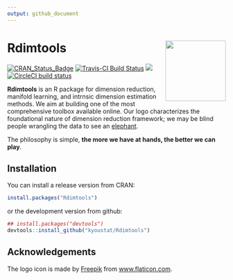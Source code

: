 ```yaml
---
output: github_document
---
```


<!-- README.md is generated from README.Rmd. Please edit that file -->

# Rdimtools <a href='https://kyoustat.com/Rdimtools'><img src='man/figures/logo.png' align="right" height="139" /></a>

<!-- badges: start -->
[![CRAN_Status_Badge](http://www.r-pkg.org/badges/version/Rdimtools?color=green)](https://cran.r-project.org/package=Rdimtools)
[![Travis-CI Build Status](https://travis-ci.org/kyoustat/Rdimtools.svg?branch=master)](https://travis-ci.org/kyoustat/Rdimtools)
[![](https://cranlogs.r-pkg.org/badges/Rdimtools)](https://cran.r-project.org/package=Rdimtools)
[![CircleCI build status](https://circleci.com/gh/kyoustat/Rdimtools.svg?style=svg)](https://circleci.com/gh/kyoustat/Rdimtools)
<!-- badges: end -->

**Rdimtools** is an R package for dimension reduction, manifold learning, and intrnsic dimension estimation methods. We aim at building one of the most comprehensive toolbox available online. Our logo characterizes the foundational nature of dimension reduction framework; we may be 
blind people wrangling the data to see an [elephant](https://en.wikipedia.org/wiki/Blind_men_and_an_elephant#John_Godfrey_Saxe). 

The philosophy is simple, **the more we have at hands, the better we can play**.

## Installation

You can install a release version from CRAN:
```r
install.packages("Rdimtools")
```

or the development version from github:
```r
## install.packages("devtools")
devtools::install_github("kyoustat/Rdimtools")
```

## Acknowledgements

The logo icon is made by [Freepik](https://www.flaticon.com/authors/freepik) from [www.flaticon.com](www.flaticon.com).
